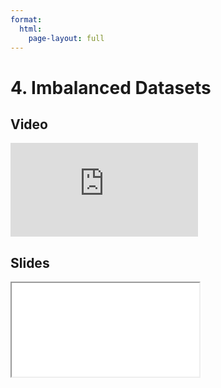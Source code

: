 ```yaml
---
format:
  html:
    page-layout: full
---
```


# 4. Imbalanced Datasets

::: {.panel-tabset .nav-pills}

## Video

<iframe
    class="video"
    src="https://www.youtube.com/embed/lEcJULloczk?start=6147&end=6672&rel=0" 
    title="Module 7 Video - Imbalanced Datasets"
    frameborder="0"
    allow="accelerometer; autoplay; clipboard-write; encrypted-media; gyroscope; picture-in-picture"
    allowfullscreen
></iframe>

## Slides

<iframe
    class="slide-deck"
    src="slides/module7_13.html"
></iframe>

:::

